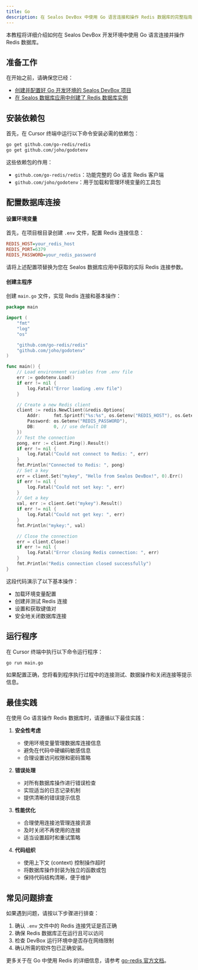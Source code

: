 ```yaml
---
title: Go
description: 在 Sealos DevBox 中使用 Go 语言连接和操作 Redis 数据库的完整指南
---
```


本教程将详细介绍如何在 Sealos DevBox 开发环境中使用 Go 语言连接并操作 Redis 数据库。

## 准备工作

在开始之前，请确保您已经：

- [创建并配置好 Go 开发环境的 Sealos DevBox 项目](/docs/guides/fundamentals/create-a-project)
- [在 Sealos 数据库应用中创建了 Redis 数据库实例](./)

## 安装依赖包

首先，在 Cursor 终端中运行以下命令安装必需的依赖包：

```bash
go get github.com/go-redis/redis
go get github.com/joho/godotenv
```

这些依赖包的作用：
- `github.com/go-redis/redis`：功能完整的 Go 语言 Redis 客户端
- `github.com/joho/godotenv`：用于加载和管理环境变量的工具包

## 配置数据库连接

<div className='fd-steps [&_h4]:fd-step'>

#### 设置环境变量

首先，在项目根目录创建 `.env` 文件，配置 Redis 连接信息：

```ini title=".env"
REDIS_HOST=your_redis_host
REDIS_PORT=6379
REDIS_PASSWORD=your_redis_password
```

请将上述配置项替换为您在 Sealos 数据库应用中获取的实际 Redis 连接参数。

#### 创建主程序

创建 `main.go` 文件，实现 Redis 连接和基本操作：

```go title="main.go"
package main

import (
	"fmt"
	"log"
	"os"

	"github.com/go-redis/redis"
	"github.com/joho/godotenv"
)

func main() {
	// Load environment variables from .env file
	err := godotenv.Load()
	if err != nil {
		log.Fatal("Error loading .env file")
	}

	// Create a new Redis client
	client := redis.NewClient(&redis.Options{
		Addr:     fmt.Sprintf("%s:%s", os.Getenv("REDIS_HOST"), os.Getenv("REDIS_PORT")),
		Password: os.Getenv("REDIS_PASSWORD"),
		DB:       0, // use default DB
	})
	// Test the connection
	pong, err := client.Ping().Result()
	if err != nil {
		log.Fatal("Could not connect to Redis: ", err)
	}
	fmt.Println("Connected to Redis: ", pong)
	// Set a key
	err = client.Set("mykey", "Hello from Sealos DevBox!", 0).Err()
	if err != nil {
		log.Fatal("Could not set key: ", err)
	}
	// Get a key
	val, err := client.Get("mykey").Result()
	if err != nil {
		log.Fatal("Could not get key: ", err)
	}
	fmt.Println("mykey:", val)

	// Close the connection
	err = client.Close()
	if err != nil {
		log.Fatal("Error closing Redis connection: ", err)
	}
	fmt.Println("Redis connection closed successfully")
}
```

这段代码演示了以下基本操作：
- 加载环境变量配置
- 创建并测试 Redis 连接
- 设置和获取键值对
- 安全地关闭数据库连接

</div>

## 运行程序

在 Cursor 终端中执行以下命令运行程序：

```bash
go run main.go
```

如果配置正确，您将看到程序执行过程中的连接测试、数据操作和关闭连接等提示信息。

## 最佳实践

在使用 Go 语言操作 Redis 数据库时，请遵循以下最佳实践：

1. **安全性考虑**
   - 使用环境变量管理数据库连接信息
   - 避免在代码中硬编码敏感信息
   - 合理设置访问权限和密码策略

2. **错误处理**
   - 对所有数据库操作进行错误检查
   - 实现适当的日志记录机制
   - 提供清晰的错误提示信息

3. **性能优化**
   - 合理使用连接池管理连接资源
   - 及时关闭不再使用的连接
   - 适当设置超时和重试策略

4. **代码组织**
   - 使用上下文 (context) 控制操作超时
   - 将数据库操作封装为独立的函数或包
   - 保持代码结构清晰，便于维护

## 常见问题排查

如果遇到问题，请按以下步骤进行排查：

1. 确认 `.env` 文件中的 Redis 连接凭证是否正确
2. 确保 Redis 数据库正在运行且可以访问
3. 检查 DevBox 运行环境中是否存在网络限制
4. 确认所需的软件包已正确安装。

更多关于在 Go 中使用 Redis 的详细信息，请参考 [go-redis 官方文档](https://github.com/go-redis/redis)。